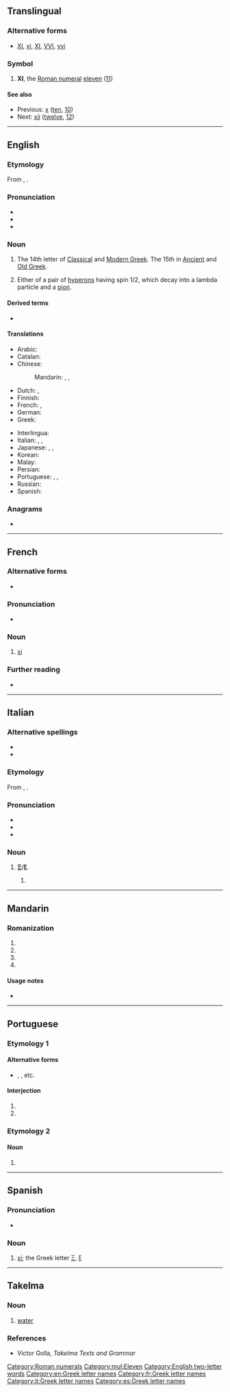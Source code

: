 {{also|XI|xi'|ⅺ|χι|Ⅺ|xí|xì|xī|xǐ}}
{{character info/new|ⅺ}}
==Translingual==

===Alternative forms===
* [[XI]], [[xi]], [[Ⅺ]], [[VVI]], [[vvi]]

===Symbol===
{{mul-number}}

# '''Ⅺ''', the [[Roman numeral]] [[eleven]] ([[11]])

====See also====
* Previous: [[ⅹ]] ([[ten]], [[10]])
* Next: [[ⅻ]] ([[twelve]], [[12]])

[[Category:Roman numerals]]
[[Category:mul:Eleven]]

----

==English==
{{letter_disp2|nu|[[image:Greek_uc_xi.png|50px]][[image:Greek_lc_xi.png|30px]]|omicron|ξεῖ|Ξ|ξ}}

===Etymology===
From {{etyl|grc|en}} {{l|grc|ξεῖ}}, {{l|grc|ξῖ}}.

===Pronunciation===
* {{IPA|/ksaɪ/|/zaɪ/|/saɪ/|/ksiː/|lang=en}}
* {{audio|en-us-xi.ogg|Audio (US)|lang=en}}
* {{rhymes|aɪ|lang=en}}

===Noun===
{{en-noun}}

# The 14th letter of [[Classical Greek|Classical]] and [[Modern Greek]]. The 15th in [[Ancient Greek|Ancient]] and [[Old Greek]].
# {{lb|en|particle}} Either of a pair of [[hyperons]] having spin 1/2, which decay into a lambda particle and a [[pion]].

====Derived terms====
* {{l|en|xi baryon}}

====Translations====
{{trans-top|Greek letter}}
* Arabic: {{t|ar|كْسِي|m}}
* Catalan: {{t+|ca|ksi|f}}
* Chinese:
*: Mandarin: {{t+|cmn|克西|tr=kèxī|sc=Hani}}, {{t|cmn|克希|tr=kèxī|sc=Hani}}, {{t+|cmn|可塞|tr=kěsài|sc=Hani}}
* Dutch: {{t|nl|xi|m|f}}, {{t|nl|ksi|m|f}}
* Finnish: {{t+|fi|ksii}}
* French: {{t+|fr|xi|m}}, {{t+|fr|ksi|m}}
* German: {{t+|de|Xi|n}}
* Greek: {{t+|el|ξι|n}}
{{trans-mid}}
* Interlingua: {{t|ia|xi}}
* Italian: {{t+|it|xi|m|f}}, {{t|it|csi|m|f}}, {{t|it|ksi|m|f}}
* Japanese: {{t|ja|グザイ|tr=guzai|sc=Jpan}}, {{t|ja|クサイ|tr=kusai|sc=Jpan}}, {{t|ja|クスィー|tr=kusī|sc=Jpan}}
* Korean: {{t+|ko|크시}}
* Malay: {{t|ms|xi}}
* Persian: {{t+|fa|کسی|tr=ksi|sc=fa-Arab}}
* Portuguese: {{t+|pt|xi|m}}, {{t+|pt|csi|m}}, {{t|pt|ksi|m}}
* Russian: {{t|ru|кси|n}}
* Spanish: {{t+|es|xi|f}}
{{trans-bottom}}

===Anagrams===
* {{anagrams|en|Ix}}

[[Category:English two-letter words]]
[[Category:en:Greek letter names]]

----

==French==

===Alternative forms===
* {{l|fr|ksi}}

===Pronunciation===
* {{fr-IPA|ksi}}

===Noun===
{{fr-noun|m|xi|xis}}

# [[xi#English|xi]] {{gloss|Greek letter}}

===Further reading===
* {{R:TLFi}}

[[Category:fr:Greek letter names]]

----

==Italian==

===Alternative spellings===
* {{l|it|csi}}
* {{l|it|ksi}}

===Etymology===
From {{der|it|grc|ξεῖ}}, {{l|grc|ξῖ}}.

===Pronunciation===
* {{IPA|/ksi/|[ks̪i]|lang=it}}
* {{rhymes|i|lang=it}}
* {{hyphenation|xi|lang=it}}

===Noun===
{{head|it|noun|g=m|g2=f|invariable}}

# {{n-g|The name of the [[Appendix:Greek script|Greek-script]] letter}} '''[[Ξ]]'''/'''[[ξ]]'''.
## {{l|it|xi}} {{q|all senses}}

[[Category:it:Greek letter names]]

----

==Mandarin==

===Romanization===
{{head|cmn|pinyin}}

# {{nonstandard spelling of|lang=cmn|sc=Latn|xī}}
# {{nonstandard spelling of|lang=cmn|sc=Latn|xí}}
# {{nonstandard spelling of|lang=cmn|sc=Latn|xǐ}}
# {{nonstandard spelling of|lang=cmn|sc=Latn|xì}}

====Usage notes====
* {{cmn-toneless-note}}

----

==Portuguese==

===Etymology 1===

====Alternative forms====
* {{l|pt|xii}}, {{l|pt|xiii}}, etc.

====Interjection====
{{pt-interj}}

# {{n-g|indicates that something has failed}}
# {{n-g|indicates that someone is in trouble}}

===Etymology 2===

====Noun====
{{pt-noun|m}}

# {{alternative spelling of|csi|lang=pt}}

----

==Spanish==

===Pronunciation===
* {{rhymes|i|lang=es}}

===Noun===
{{es-noun|f|xíes}}

# [[#English|xi]]; the Greek letter [[Ξ]], [[ξ]]

[[Category:es:Greek letter names]]

----

==Takelma==

===Noun===
{{head|tkm|noun}}

# [[water]]

===References===
* Victor Golla, ''Takelma Texts and Grammar''